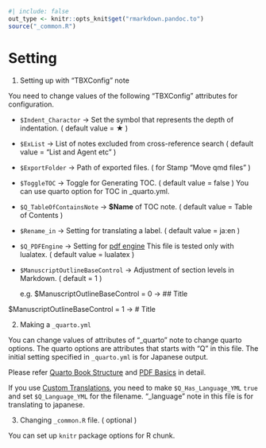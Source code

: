 ```r
#| include: false
out_type <- knitr::opts_knit$get("rmarkdown.pandoc.to")
source("_common.R")
```
# Setting {#sec-setting }

1. Setting up with "TBXConfig" note

You need to change values of the following "TBXConfig" attributes for configuration.

* `$Indent_Charactor` -> Set the symbol that represents the depth of indentation. ( default value = ★ )
* `$ExList` -> List of notes excluded from cross-reference search ( default value = "List and Agent etc" )
* `$ExportFolder` -> Path of exported files. ( for Stamp "Move qmd files" )
* `$ToggleTOC` -> Toggle for Generating TOC. ( default value = false ) You can use quarto option for TOC in _quarto.yml. 
* `$Q_TableOfContainsNote` -> **$Name** of TOC note. ( default value = Table of Contents )
* `$Rename_in` -> Setting for translating a label. ( default value = ja:en )
* `$Q_PDFEngine` -> Setting for [pdf engine](https://quarto.org/docs/output-formats/pdf-engine.html) This file is tested only with lualatex. ( default value = lualatex )
* `$ManuscriptOutlineBaseControl` -> Adjustment of section levels in Markdown. ( default = 1 )

     e.g. $ManuscriptOutlineBaseControl = 0 -> \#\# Title

$ManuscriptOutlineBaseControl = 1 -> \# Title 


2. Making a `_quarto.yml`

You can change values of  attributes of  "_quarto" note to change quarto options. The quarto options are attributes that starts with "Q" in this file.
The initial setting specified in `_quarto.yml` is for Japanese output.

Please refer [Quarto Book Structure](https://quarto.org/docs/books/book-structure.html) and [PDF Basics](https://quarto.org/docs/output-formats/pdf-basics.html) in detail.

If you use [Custom Translations](https://quarto.org/docs/authoring/language.html#custom-translations), you need to make `$Q_Has_Language_YML` `true` and set `$Q_Language_YML` for the filename.
"_language" note in this file is for translating to japanese.

3. Changing `_common.R` file. ( optional )

You can set up `knitr` package options for R chunk.  
    



